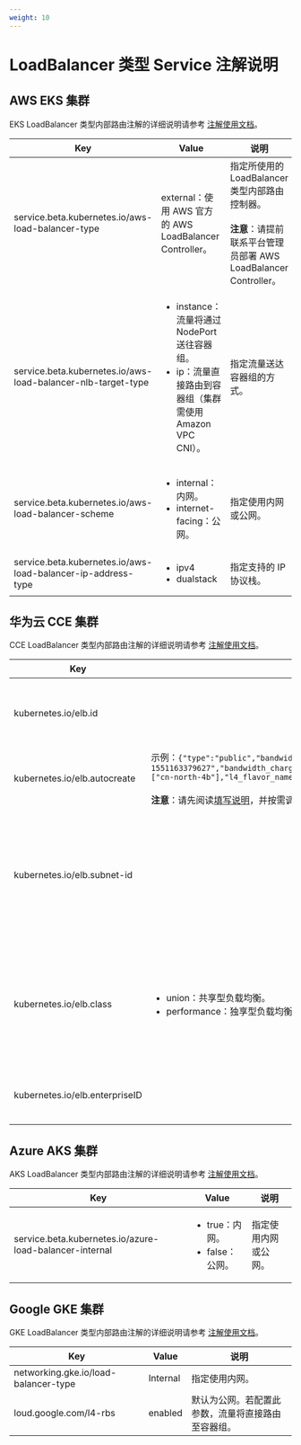 ```yaml
---
weight: 10
---
```


# LoadBalancer 类型 Service 注解说明

## AWS EKS 集群

EKS LoadBalancer 类型内部路由注解的详细说明请参考 [注解使用文档](https://kubernetes-sigs.github.io/aws-load-balancer-controller/v2.5/guide/service/annotations/)。

|Key|Value|说明|
|---|---|---|
|service.beta.kubernetes.io/aws-load-balancer-type|external：使用 AWS 官方的 AWS LoadBalancer Controller。|指定所使用的 LoadBalancer 类型内部路由控制器。<br/><br/><b>注意</b>：请提前联系平台管理员部署 AWS LoadBalancer Controller。|
|service.beta.kubernetes.io/aws-load-balancer-nlb-target-type|<ul><li>instance：流量将通过 NodePort 送往容器组。</li><li>ip：流量直接路由到容器组（集群需使用 Amazon VPC CNI）。</li></ul>|指定流量送达容器组的方式。|
|service.beta.kubernetes.io/aws-load-balancer-scheme|<ul><li>internal：内网。</li><li>internet-facing：公网。</li></ul>|指定使用内网或公网。|
|service.beta.kubernetes.io/aws-load-balancer-ip-address-type|<ul><li>ipv4</li><li>dualstack</li></ul>|指定支持的 IP 协议栈。|

## 华为云 CCE 集群

CCE LoadBalancer 类型内部路由注解的详细说明请参考 [注解使用文档](https://support.huaweicloud.com/intl/zh-cn/usermanual-cce/cce_10_0385.html)。

|Key|Value|说明|
|---|---|---|
|kubernetes.io/elb.id||填写云上负载均衡器的 ID，需使用已有云上负载均衡器。|
|kubernetes.io/elb.autocreate|  示例：`{"type":"public","bandwidth_name":"cce-bandwidth-1551163379627","bandwidth_chargemode":"bandwidth","bandwidth_size":5,"bandwidth_sharetype":"PER","eip_type":"5_bgp","available_zone":["cn-north-4b"],"l4_flavor_name":"L4_flavor.elb.s1.small"}`<br/><br/><b>注意</b>：请先阅读[填写说明](https://support.huaweicloud.com/intl/zh-cn/usermanual-cce/cce_10_0385.html#section8)，并按需调整示例参数。|新创建云上负载均衡器。|
|kubernetes.io/elb.subnet-id||集群所在子网的 ID，当 Kubernetes 版本为 1.11.7-r0 及以下，新创建云上负载均衡器时必须填写此项。|
|kubernetes.io/elb.class|<ul><li>union：共享型负载均衡。</li><li>performance：独享型负载均衡，仅支持在 Kubernetes 版本为 1.17 及以上的集群中使用。</li></ul>|指定新创建的云上负载均衡器的类型，具体请参考 [独享型负载均衡与共享型弹性负载均衡的区别](https://support.huaweicloud.com/intl/zh-cn/productdesc-elb/elb_pro_0004.html)。|
|kubernetes.io/elb.enterpriseID||指定新创建云上负载均衡器所属的企业项目。|


## Azure AKS 集群

AKS LoadBalancer 类型内部路由注解的详细说明请参考 [注解使用文档](https://cloud-provider-azure.sigs.k8s.io/topics/loadbalancer/#loadbalancer-annotations)。

|Key|Value|说明|
|---|---|---|
|service.beta.kubernetes.io/azure-load-balancer-internal|<ul><li>true：内网。</li><li>false：公网。</li></ul>|指定使用内网或公网。|



## Google GKE 集群

GKE LoadBalancer 类型内部路由注解的详细说明请参考 [注解使用文档](https://cloud.google.com/kubernetes-engine/docs/concepts/service-load-balancer-parameters?hl=zh-cn)。

|Key|Value|说明|
|---|---|---|
|networking.gke.io/load-balancer-type |Internal|指定使用内网。|
|loud.google.com/l4-rbs|enabled|默认为公网。若配置此参数，流量将直接路由至容器组。|

